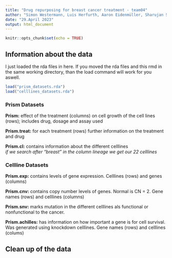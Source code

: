```yaml
---
title: "Drug repurposing for breast cancer treatment - team04"
author: "Simon Westermann, Luis Herfurth, Aaron Eidenmüller, Sharujan Suthakaran"
date: "29.April 2023"
output: html_document
---
```


```r
knitr::opts_chunk$set(echo = TRUE)
```

## Information about the data

I just loaded the rda files in here. If you moved the rda files and this rmd in the same working directory, than the load command will work for you aswell. 

```r
load("prism_datasets.rda")
load("celllines_datasets.rda")

```

### Prism Datasets  

**Prism:** effect of the treatment (columns) on cell growth of the cell lines (rows); includes drug, dosage and assay used

**Prism.treat:** for each treatment (rows)     further information on the treatment and   drug

**Prism.cl:** contains information about the    different celllines    
*if we search after "breast" in the column lineage we get our 22 celllines*

### Cellline Datasets  

**Prism.exp:** contains levels of gene expression. Celllines (rows) and genes (columns)

**Prism.cnv:** contains copy number levels of genes. Normal is CN = 2. Gene names (rows) and celllines (columns)

**Prism.snv:** marks mutation in the different celllines als functional or nonfunctional to the cancer.

**Prism.achilles:** has information on how important a gene is for cell survival. Was generated using knockdown celllines. Gene names (rows) and celllines (colums)
   
   
## Clean up of the data
